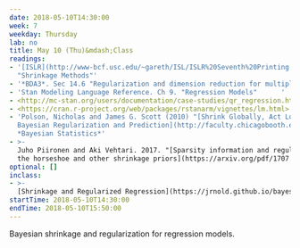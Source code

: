 ```yaml
---
date: 2018-05-10T14:30:00
week: 7
weekday: Thursday
lab: no
title: May 10 (Thu)&mdash;Class
readings:
- '[ISLR](http://www-bcf.usc.edu/~gareth/ISL/ISLR%20Seventh%20Printing.pdf) Sec 6.2
  "Shrinkage Methods"'
- '*BDA3*. Sec 14.6 "Regularization and dimension reduction for multiple predictors"'
- 'Stan Modeling Language Reference. Ch 9. "Regression Models"      '
- <http://mc-stan.org/users/documentation/case-studies/qr_regression.html>
- <https://cran.r-project.org/web/packages/rstanarm/vignettes/lm.html>
- 'Polson, Nicholas and James G. Scott (2010) "[Shrink Globally, Act Locally: Sparse
  Bayesian Regularization and Prediction](http://faculty.chicagobooth.edu/nicholas.polson/research/papers/Bayes1.pdf)"
  *Bayesian Statistics*'
- >-
  Juho Piironen and Aki Vehtari. 2017. "[Sparsity information and regularization in
  the horseshoe and other shrinkage priors](https://arxiv.org/pdf/1707.01694.pdf)"  
optional: []
inclass:
- >-
  [Shrinkage and Regularized Regression](https://jrnold.github.io/bayesian_notes/shrinkage-and-regularized-regression.html)
startTime: 2018-05-10T14:30:00
endTime: 2018-05-10T15:50:00
---
```


Bayesian shrinkage and regularization for regression models.
